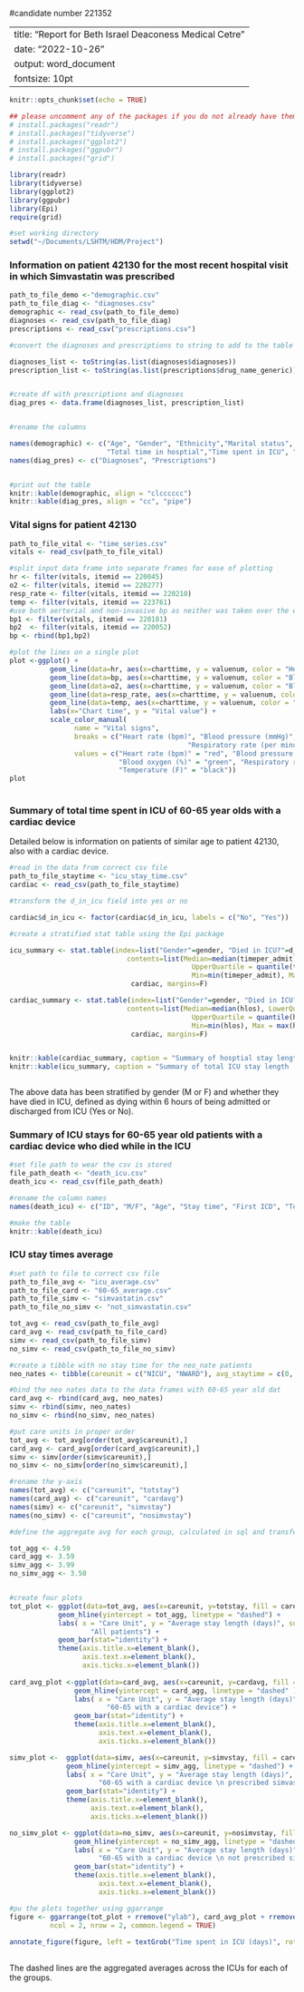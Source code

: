 #candidate number 221352

---
title: "Report for Beth Israel Deaconess Medical Cetre"
date: "2022-10-26"
output: word_document
fontsize: 10pt
---



```r
knitr::opts_chunk$set(echo = TRUE)

## please uncomment any of the packages if you do not already have them installed
# install.packages("readr")
# install.packages("tidyverse")
# install.packages("ggplot2")
# install.packages("ggpubr")
# install.packages("grid")

library(readr)
library(tidyverse)
library(ggplot2)
library(ggpubr)
library(Epi)
require(grid) 

#set working directory
setwd("~/Documents/LSHTM/HDM/Project")


```

### Information on patient 42130 for the most recent hospital visit in which Simvastatin was prescribed

```r
path_to_file_demo <-"demographic.csv"
path_to_file_diag <- "diagnoses.csv"
demographic <- read_csv(path_to_file_demo)
diagnoses <- read_csv(path_to_file_diag)
prescriptions <- read_csv("prescriptions.csv")

#convert the diagnoses and prescriptions to string to add to the table

diagnoses_list <- toString(as.list(diagnoses$diagnoses))
prescription_list <- toString(as.list(prescriptions$drug_name_generic))


#create df with prescriptions and diagnoses
diag_pres <- data.frame(diagnoses_list, prescription_list)


#rename the columns

names(demographic) <- c("Age", "Gender", "Ethnicity","Marital status", "Religion",
                        "Total time in hosptial","Time spent in ICU", "ICU unit(s) visited", "Ward ID")
names(diag_pres) <- c("Diagnoses", "Prescriptions")


#print out the table
knitr::kable(demographic, align = "clcccccc")
knitr::kable(diag_pres, align = "cc", "pipe") 


```

### Vital signs for patient 42130

```r
path_to_file_vital <- "time_series.csv"
vitals <- read_csv(path_to_file_vital)

#split input data frame into separate frames for ease of plotting
hr <- filter(vitals, itemid == 220045)
o2 <- filter(vitals, itemid == 220277)
resp_rate <- filter(vitals, itemid == 220210)
temp <- filter(vitals, itemid == 223761)
#use both aerterial and non-invasive bp as neither was taken over the entire icustay
bp1 <- filter(vitals, itemid == 220181)
bp2  <- filter(vitals, itemid == 220052)
bp <- rbind(bp1,bp2)

#plot the lines on a single plot
plot <-ggplot() +
          geom_line(data=hr, aes(x=charttime, y = valuenum, color = "Heart rate (bpm)" )) +
          geom_line(data=bp, aes(x=charttime, y = valuenum, color = "Blood pressure (mmHg)")) +
          geom_line(data=o2, aes(x=charttime, y = valuenum, color = "Blood oxygen (%)")) +
          geom_line(data=resp_rate, aes(x=charttime, y = valuenum, color = "Respiratory rate (per minute)")) +
          geom_line(data=temp, aes(x=charttime, y = valuenum, color = "Temperature (F)")) +
          labs(x="Chart time", y = "Vital value") +
          scale_color_manual(
                name = "Vital signs",
                breaks = c("Heart rate (bpm)", "Blood pressure (mmHg)", "Blood oxygen (%)",
                                            "Respiratory rate (per minute)", "Temperature (F)"),
                values = c("Heart rate (bpm)" = "red", "Blood pressure (mmHg)" = "blue",
                           "Blood oxygen (%)" = "green", "Respiratory rate (per minute)" = "orange",
                           "Temperature (F)" = "black"))
plot
    

```

### Summary of total time spent in ICU of 60-65 year olds with a cardiac device

Detailed below is information on patients of similar age to patient 42130, also with a cardiac device.


```r

#read in the data from correct csv file
path_to_file_staytime <- "icu_stay_time.csv"
cardiac <- read_csv(path_to_file_staytime)

#transform the d_in_icu field into yes or no

cardiac$d_in_icu <- factor(cardiac$d_in_icu, labels = c("No", "Yes"))

#create a stratified stat table using the Epi package

icu_summary <- stat.table(index=list("Gender"=gender, "Died in ICU?"=d_in_icu),
                             contents=list(Median=median(timeper_admit), LowerQuartile=quantile(timeper_admit, prob=0.25),
                                             UpperQuartile = quantile(timeper_admit, prob=.75),
                                             Min=min(timeper_admit), Max = max(timeper_admit)),
                              cardiac, margins=F)

cardiac_summary <- stat.table(index=list("Gender"=gender, "Died in ICU?"=d_in_icu),
                             contents=list(Median=median(hlos), LowerQuartile=quantile(hlos, prob=0.25),
                                             UpperQuartile = quantile(hlos, prob=.75),
                                             Min=min(hlos), Max = max(hlos)),
                              cardiac, margins=F)


knitr::kable(cardiac_summary, caption = "Summary of hosptial stay length (days)")
knitr::kable(icu_summary, caption = "Summary of total ICU stay length (days)")



```

The above data has been stratified by gender (M or F) and whether they have died in ICU, defined as dying within 6 hours of being admitted or discharged from ICU (Yes or No).

### Summary of ICU stays for 60-65 year old patients with a cardiac device who died while in the ICU 

```r
#set file path to wear the csv is stored
file_path_death <- "death_icu.csv"
death_icu <- read_csv(file_path_death)

#rename the column names
names(death_icu) <- c("ID", "M/F", "Age", "Stay time", "First ICD", "Top 3 listed diagnoses")

#make the table
knitr::kable(death_icu)

```

### ICU stay times average

```r

#set path to file to correct csv file
path_to_file_avg <- "icu_average.csv"
path_to_file_card <- "60-65_average.csv"
path_to_file_simv <- "simvastatin.csv"
path_to_file_no_simv <- "not_simvastatin.csv"

tot_avg <- read_csv(path_to_file_avg)
card_avg <- read_csv(path_to_file_card)
simv <- read_csv(path_to_file_simv)
no_simv <- read_csv(path_to_file_no_simv)

#create a tibble with no stay time for the neo_nate patients
neo_nates <- tibble(careunit = c("NICU", "NWARD"), avg_staytime = c(0, 0) )

#bind the neo nates data to the data frames with 60-65 year old dat
card_avg <- rbind(card_avg, neo_nates)
simv <- rbind(simv, neo_nates)
no_simv <- rbind(no_simv, neo_nates)

#put care units in proper order
tot_avg <- tot_avg[order(tot_avg$careunit),]
card_avg <- card_avg[order(card_avg$careunit),]
simv <- simv[order(simv$careunit),]
no_simv <- no_simv[order(no_simv$careunit),]

#rename the y-axis
names(tot_avg) <- c("careunit", "totstay")
names(card_avg) <- c("careunit", "cardavg")
names(simv) <- c("careunit", "simvstay")
names(no_simv) <- c("careunit", "nosimvstay")

#define the aggregate avg for each group, calculated in sql and transfered here

tot_agg <- 4.59
card_agg <- 3.59
simv_agg <- 3.99
no_simv_agg <- 3.50


#create four plots
tot_plot <- ggplot(data=tot_avg, aes(x=careunit, y=totstay, fill = careunit)) + 
            geom_hline(yintercept = tot_agg, linetype = "dashed") +
            labs( x = "Care Unit", y = "Average stay length (days)", subtitle =  
                    "All patients") +
            geom_bar(stat="identity") +
            theme(axis.title.x=element_blank(),
                  axis.text.x=element_blank(),
                  axis.ticks.x=element_blank()) 
            
card_avg_plot <-ggplot(data=card_avg, aes(x=careunit, y=cardavg, fill = careunit)) + 
                geom_hline(yintercept = card_agg, linetype = "dashed" ) +
                labs( x = "Care Unit", y = "Average stay length (days)", subtitle =  
                        "60-65 with a cardiac device") + 
                geom_bar(stat="identity") +
                theme(axis.title.x=element_blank(),
                      axis.text.x=element_blank(),
                      axis.ticks.x=element_blank())

simv_plot <-  ggplot(data=simv, aes(x=careunit, y=simvstay, fill = careunit)) +
              geom_hline(yintercept = simv_agg, linetype = "dashed") +
              labs( x = "Care Unit", y = "Average stay length (days)", subtitle =  
                      "60-65 with a cardiac device \n prescribed simvastatin")  +
              geom_bar(stat="identity") +
              theme(axis.title.x=element_blank(),
                    axis.text.x=element_blank(),
                    axis.ticks.x=element_blank())

no_simv_plot <- ggplot(data=no_simv, aes(x=careunit, y=nosimvstay, fill = careunit)) + 
                geom_hline(yintercept = no_simv_agg, linetype = "dashed"  ) +
                labs( x = "Care Unit", y = "Average stay length (days)", subtitle = 
                      "60-65 with a cardiac device \n not prescribed simvastatin") +
                geom_bar(stat="identity") + 
                theme(axis.title.x=element_blank(),
                      axis.text.x=element_blank(),
                      axis.ticks.x=element_blank())

#pu the plots together using ggarrange
figure <- ggarrange(tot_plot + rremove("ylab"), card_avg_plot + rremove("ylab"), simv_plot + rremove("ylab"), no_simv_plot + rremove("ylab"), 
          ncol = 2, nrow = 2, common.legend = TRUE) 
          
annotate_figure(figure, left = textGrob("Time spent in ICU (days)", rot = 90, vjust = 1, gp = gpar(cex = 1.3))) 
  

```

The dashed lines are the aggregated averages across the ICUs for each of the groups.